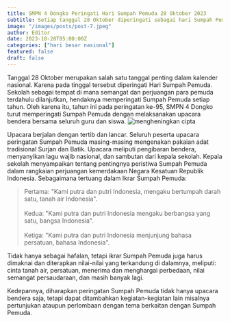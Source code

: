 ```yaml
---
title: SMPN 4 Dongko Peringati Hari Sumpah Pemuda 28 Oktober 2023
subtitle: Setiap tanggal 28 Oktober diperingati sebagai hari Sumpah Pemuda
image: "/images/posts/post-7.jpeg"
author: Editor
date: 2023-10-28T05:00:00Z
categories: ["hari besar nasional"]
featured: false
draft: false
---
```


Tanggal 28 Oktober merupakan salah satu tanggal penting dalam kalender nasional. Karena pada tinggal tersebut diperingati Hari Sumpah Pemuda. Sekolah sebagai tempat di mana semangat dan perjuangan para pemuda terdahulu dilanjutkan, hendaknya memperingati Sumpah Pemuda setiap tahun. Oleh karena itu, tahun ini pada peringatan ke-95, SMPN 4 Dongko turut memperingati Sumpah Pemuda dengan melaksanakan upacara bendera bersama seluruh guru dan siswa.
<Image src="/images/posts/s-pemuda.jpeg" alt="mengheningkan cipta" width={1024} height={744}/>

Upacara berjalan dengan tertib dan lancar. Seluruh peserta upacara peringatan Sumpah Pemuda masing-masing mengenakan pakaian adat tradisional Surjan dan Batik. Upacara meliputi pengibaran bendera, menyanyikan lagu wajib nasional, dan sambutan dari kepala sekolah. Kepala sekolah menyampaikan tentang pentingnya peristiwa Sumpah Pemuda dalam rangkaian perjuangan kemerdakaan Negara Kesatuan Republik Indonesia. Sebagaimana tertuang dalam Ikrar Sumpah Pemuda:

<Blockquote>
  Pertama: "Kami putra dan putri Indonesia, mengaku bertumpah darah satu, tanah air Indonesia".<br /><br />
  Kedua: "Kami putra dan putri Indonesia mengaku berbangsa yang satu, bangsa Indonesia".<br /><br />
  Ketiga: "Kami putra dan putri Indonesia menjunjung bahasa persatuan, bahasa Indonesia".
</Blockquote>

Tidak hanya sebagai hafalan, tetapi ikrar Sumpah Pemuda juga harus dimaknai dan diterapkan nilai-nilai yang terkandung di dalamnya, meliputi: cinta tanah air, persatuan, menerima dan menghargai perbedaan, nilai semangat persaudaraan, dan masih banyak lagi.

Kedepannya, diharapkan peringatan Sumpah Pemuda tidak hanya upacara bendera saja, tetapi dapat ditambahkan kegiatan-kegiatan lain misalnya pertunjukan ataupun perlombaan dengan tema berkaitan dengan Sumpah Pemuda.
